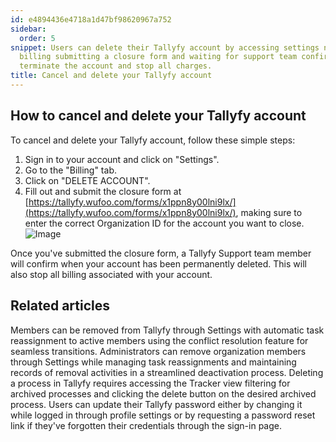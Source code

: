 ```yaml
---
id: e4894436e4718a1d47bf98620967a752
sidebar:
  order: 5
snippet: Users can delete their Tallyfy account by accessing settings navigating to
  billing submitting a closure form and waiting for support team confirmation to permanently
  terminate the account and stop all charges.
title: Cancel and delete your Tallyfy account
---
```


## How to cancel and delete your Tallyfy account

To cancel and delete your Tallyfy account, follow these simple steps:

1. Sign in to your account and click on "Settings".
2. Go to the "Billing" tab.
3. Click on "DELETE ACCOUNT".
4. Fill out and submit the closure form at [https://tallyfy.wufoo.com/forms/x1ppn8y00lni9lx/](https://tallyfy.wufoo.com/forms/x1ppn8y00lni9lx/), making sure to enter the correct Organization ID for the account you want to close.
   ![Image](https://screenshots.tallyfy.com/tallyfy%2Fpro%2Fdesktop-light-delete-tallyfy-account.png)

Once you've submitted the closure form, a Tallyfy Support team member will confirm when your account has been permanently deleted. This will also stop all billing associated with your account.


## Related articles
<CardGrid>
<LinkTitleCard header="<b>Org Settings > Remove a Member</b>" href="/products/pro/settings/org-settings/how-can-i-remove-a-member-from-my-tallyfy-organization/" > Members can be removed from Tallyfy through Settings with automatic task reassignment to active members using the conflict resolution feature for seamless transitions. </LinkTitleCard>
<LinkTitleCard header="<b>Members > How to remove a member</b>" href="/products/pro/documenting/members/how-can-i-remove-a-member-from-my-tallyfy-organization/" > Administrators can remove organization members through Settings while managing task reassignments and maintaining records of removal activities in a streamlined deactivation process. </LinkTitleCard>
<LinkTitleCard header="<b>Edit Processes > Delete a process</b>" href="/products/pro/tracking-and-tasks/processes/edit-processes/how-can-i-delete-a-process-in-tallyfy/" > Deleting a process in Tallyfy requires accessing the Tracker view filtering for archived processes and clicking the delete button on the desired archived process. </LinkTitleCard>
<LinkTitleCard header="<b>Personal Settings > Change or reset your password</b>" href="/products/pro/settings/personal-settings/how-can-i-change-or-reset-my-tallyfy-password/" > Users can update their Tallyfy password either by changing it while logged in through profile settings or by requesting a password reset link if they've forgotten their credentials through the sign-in page. </LinkTitleCard>
</CardGrid>